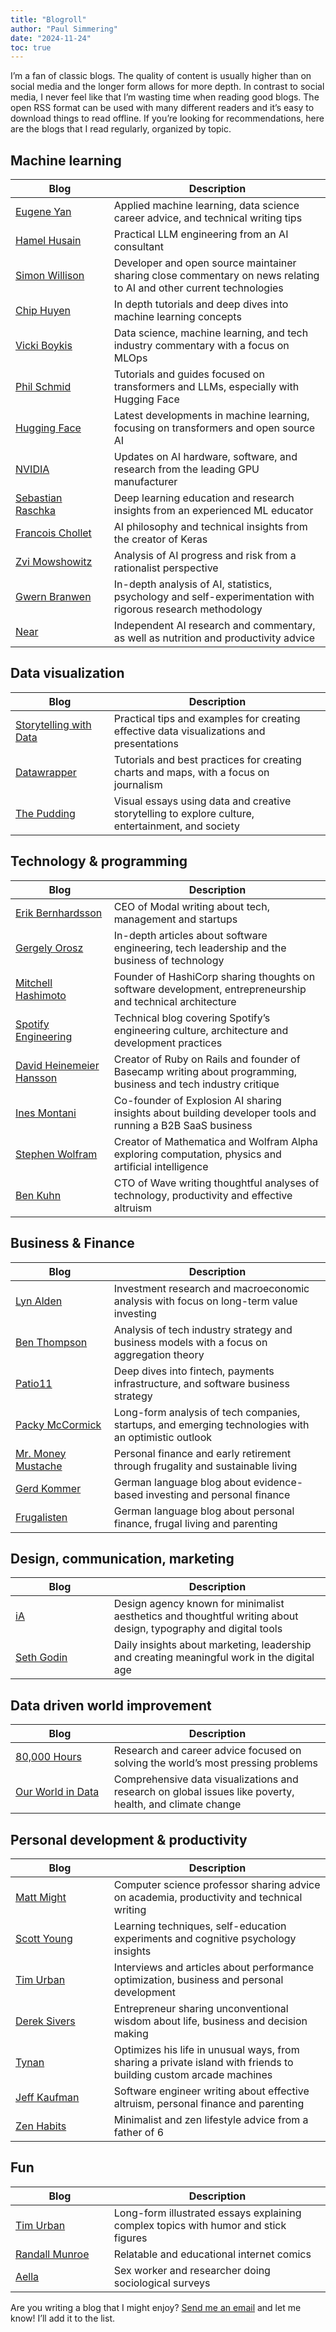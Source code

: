 ```yaml
---
title: "Blogroll"
author: "Paul Simmering"
date: "2024-11-24"
toc: true
---
```


I'm a fan of classic blogs. The quality of content is usually higher than on social media and the longer form allows for more depth. In contrast to social media, I never feel like that I'm wasting time when reading good blogs. The open RSS format can be used with many different readers and it's easy to download things to read offline. If you're looking for recommendations, here are the blogs that I read regularly, organized by topic.


## Machine learning

| Blog | Description |
|------|-------------|
| [Eugene Yan](https://eugeneyan.com/writing/) | Applied machine learning, data science career advice, and technical writing tips |
| [Hamel Husain](https://hamel.dev) | Practical LLM engineering from an AI consultant |
| [Simon Willison](https://simonwillison.net) | Developer and open source maintainer sharing close commentary on news relating to AI and other current technologies |
| [Chip Huyen](https://huyenchip.com/blog/) | In depth tutorials and deep dives into machine learning concepts |
| [Vicki Boykis](https://vickiboykis.com) | Data science, machine learning, and tech industry commentary with a focus on MLOps |
| [Phil Schmid](https://www.philschmid.de) | Tutorials and guides focused on transformers and LLMs, especially with Hugging Face |
| [Hugging Face](https://huggingface.co/blog) | Latest developments in machine learning, focusing on transformers and open source AI |
| [NVIDIA](https://blogs.nvidia.com) | Updates on AI hardware, software, and research from the leading GPU manufacturer |
| [Sebastian Raschka](https://magazine.sebastianraschka.com) | Deep learning education and research insights from an experienced ML educator |
| [Francois Chollet](https://fchollet.substack.com) | AI philosophy and technical insights from the creator of Keras |
| [Zvi Mowshowitz](https://thezvi.wordpress.com) | Analysis of AI progress and risk from a rationalist perspective |
| [Gwern Branwen](https://gwern.net) | In-depth analysis of AI, statistics, psychology and self-experimentation with rigorous research methodology |
| [Near](https://near.blog) | Independent AI research and commentary, as well as nutrition and productivity advice |

## Data visualization

| Blog | Description |
|------|-------------|
| [Storytelling with Data](https://www.storytellingwithdata.com/blog/) | Practical tips and examples for creating effective data visualizations and presentations |
| [Datawrapper](https://blog.datawrapper.de) | Tutorials and best practices for creating charts and maps, with a focus on journalism |
| [The Pudding](https://pudding.cool) | Visual essays using data and creative storytelling to explore culture, entertainment, and society |

## Technology & programming

| Blog | Description |
|------|-------------|
| [Erik Bernhardsson](https://erikbern.com) | CEO of Modal writing about tech, management and startups |
| [Gergely Orosz](https://blog.pragmaticengineer.com) | In-depth articles about software engineering, tech leadership and the business of technology |
| [Mitchell Hashimoto](https://mitchellh.com/writing) | Founder of HashiCorp sharing thoughts on software development, entrepreneurship and technical architecture |
| [Spotify Engineering](https://engineering.atspotify.com) | Technical blog covering Spotify's engineering culture, architecture and development practices |
| [David Heinemeier Hansson](https://world.hey.com/dhh) | Creator of Ruby on Rails and founder of Basecamp writing about programming, business and tech industry critique |
| [Ines Montani](https://staysaasy.com) | Co-founder of Explosion AI sharing insights about building developer tools and running a B2B SaaS business |
| [Stephen Wolfram](https://writings.stephenwolfram.com) | Creator of Mathematica and Wolfram Alpha exploring computation, physics and artificial intelligence |
| [Ben Kuhn](https://www.benkuhn.net) | CTO of Wave writing thoughtful analyses of technology, productivity and effective altruism |

## Business & Finance

| Blog | Description |
|------|-------------|
| [Lyn Alden](https://www.lynalden.com) | Investment research and macroeconomic analysis with focus on long-term value investing |
| [Ben Thompson](https://stratechery.com) | Analysis of tech industry strategy and business models with a focus on aggregation theory |
| [Patio11](https://www.bitsaboutmoney.com/archive/) | Deep dives into fintech, payments infrastructure, and software business strategy |
| [Packy McCormick](https://www.notboring.co) | Long-form analysis of tech companies, startups, and emerging technologies with an optimistic outlook |
| [Mr. Money Mustache](https://www.mrmoneymustache.com/blog/) | Personal finance and early retirement through frugality and sustainable living |
| [Gerd Kommer](https://gerd-kommer.de/blog/) | German language blog about evidence-based investing and personal finance |
| [Frugalisten](https://frugalisten.de) | German language blog about personal finance, frugal living and parenting |

## Design, communication, marketing

| Blog | Description |
|------|-------------|
| [iA](https://ia.net/news) | Design agency known for minimalist aesthetics and thoughtful writing about design, typography and digital tools |
| [Seth Godin](https://seths.blog) | Daily insights about marketing, leadership and creating meaningful work in the digital age |

## Data driven world improvement

| Blog | Description |
|------|-------------|
| [80,000 Hours](https://80000hours.org/all-articles/) | Research and career advice focused on solving the world's most pressing problems |
| [Our World in Data](https://ourworldindata.org) | Comprehensive data visualizations and research on global issues like poverty, health, and climate change |

## Personal development & productivity

| Blog | Description |
|------|-------------|
| [Matt Might](https://matt.might.net/articles/) | Computer science professor sharing advice on academia, productivity and technical writing |
| [Scott Young](https://www.scotthyoung.com/blog/) | Learning techniques, self-education experiments and cognitive psychology insights |
| [Tim Urban](https://tim.blog) | Interviews and articles about performance optimization, business and personal development |
| [Derek Sivers](https://sive.rs/blog) | Entrepreneur sharing unconventional wisdom about life, business and decision making |
| [Tynan](https://tynan.com) | Optimizes his life in unusual ways, from sharing a private island with friends to building custom arcade machines |
| [Jeff Kaufman](https://www.jefftk.com/p/) | Software engineer writing about effective altruism, personal finance and parenting |
| [Zen Habits](https://zenhabits.net) | Minimalist and zen lifestyle advice from a father of 6 |

## Fun

| Blog | Description |
|------|-------------|
| [Tim Urban](https://waitbutwhy.com) | Long-form illustrated essays explaining complex topics with humor and stick figures |
| [Randall Munroe](https://xkcd.com) | Relatable and educational internet comics |
| [Aella](https://aella.substack.com) | Sex worker and researcher doing sociological surveys |

Are you writing a blog that I might enjoy? [Send me an email](mailto:paul@simmering.dev) and let me know! I'll add it to the list.
